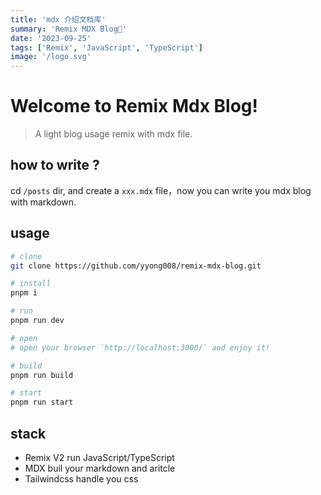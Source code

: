 ```yaml
---
title: 'mdx 介绍文档库'
summary: 'Remix MDX Blog🚀'
date: '2023-09-25'
tags: ['Remix', 'JavaScript', 'TypeScript']
image: '/logo.svg'
---
```


# Welcome to Remix Mdx Blog!

> A light blog usage remix with mdx file.

## how to write ?

cd `/posts` dir, and create a `xxx.mdx` file，now you can write you mdx blog with markdown.

## usage

```sh
# clone
git clone https://github.com/yyong008/remix-mdx-blog.git

# install
pnpm i

# run
pnpm run dev

# open
# open your browser `http://localhost:3000/` and enjoy it!

# build
pnpm run build

# start
pnpm run start
```

## stack

- Remix V2 run JavaScript/TypeScript
- MDX buil your markdown and aritcle
- Tailwindcss handle you css
